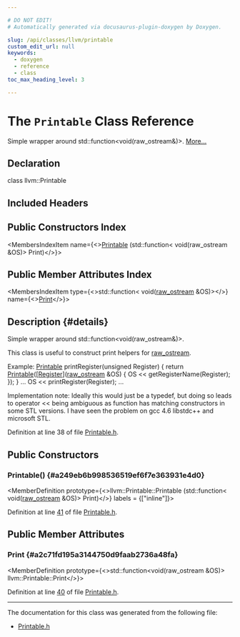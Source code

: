 ```yaml
---

# DO NOT EDIT!
# Automatically generated via docusaurus-plugin-doxygen by Doxygen.

slug: /api/classes/llvm/printable
custom_edit_url: null
keywords:
  - doxygen
  - reference
  - class
toc_max_heading_level: 3

---
```





# The `Printable` Class Reference

<DoxygenPage pluginConfig={pluginConfig}>

Simple wrapper around std::function&lt;void(raw&#95;ostream&amp;)&gt;. <a href="#details">More...</a>

## Declaration

<CodeBlock>class llvm::Printable</CodeBlock>

## Included Headers

<IncludesList>
<IncludesListItem
  filePath="llvm/Support/Printable.h"
  permalink="/docs/api/files/include/include/llvm/include/llvm/support/printable-h"
  isLocal="true" />
</IncludesList>

## Public Constructors Index

<MembersIndex>

<MembersIndexItem
  name={<><a href="#a249eb6b998536519ef6f7e363931e4d0">Printable</a> (std::function&lt; void(raw&#95;ostream &amp;OS)&gt; Print)</>}>
</MembersIndexItem>

</MembersIndex>

## Public Member Attributes Index

<MembersIndex>

<MembersIndexItem
  type={<>std::function&lt; void(<a href="/docs/api/classes/llvm/raw-ostream">raw&#95;ostream</a> &amp;OS)&gt;</>}
  name={<><a href="#a2c71fd195a3144750d9faab2736a48fa">Print</a></>}>
</MembersIndexItem>

</MembersIndex>

## Description {#details}

Simple wrapper around std::function&lt;void(raw&#95;ostream&amp;)&gt;.

This class is useful to construct print helpers for <a href="/docs/api/classes/llvm/raw-ostream">raw&#95;ostream</a>.

Example: <a href="/docs/api/classes/llvm/printable">Printable</a> printRegister(unsigned Register) &#123; return <a href="/docs/api/classes/llvm/printable">Printable</a>(&#91;<a href="/docs/api/classes/llvm/register">Register</a>&#93;(<a href="/docs/api/classes/llvm/raw-ostream">raw&#95;ostream</a> &amp;OS) &#123; OS &lt;&lt; getRegisterName(Register); &#125;); &#125; ... OS &lt;&lt; printRegister(Register); ...

Implementation note: Ideally this would just be a typedef, but doing so leads to operator &lt;&lt; being ambiguous as function has matching constructors in some STL versions. I have seen the problem on gcc 4.6 libstdc++ and microsoft STL.

Definition at line 38 of file <a href="/docs/api/files/include/include/llvm/include/llvm/support/printable-h">Printable.h</a>.

<SectionDefinition>

## Public Constructors

### Printable() {#a249eb6b998536519ef6f7e363931e4d0}

<MemberDefinition
  prototype={<>llvm::Printable::Printable (std::function&lt; void(<a href="/docs/api/classes/llvm/raw-ostream">raw&#95;ostream</a> &amp;OS)&gt; Print)</>}
  labels = {["inline"]}>

Definition at line <a href="/docs/api/files/include/include/llvm/include/llvm/support/printable-h/#l00041">41</a> of file <a href="/docs/api/files/include/include/llvm/include/llvm/support/printable-h">Printable.h</a>.
</MemberDefinition>

</SectionDefinition>

<SectionDefinition>

## Public Member Attributes

### Print {#a2c71fd195a3144750d9faab2736a48fa}

<MemberDefinition
  prototype={<>std::function&lt;void(raw&#95;ostream &amp;OS)&gt; llvm::Printable::Print</>}>

Definition at line <a href="/docs/api/files/include/include/llvm/include/llvm/support/printable-h/#l00040">40</a> of file <a href="/docs/api/files/include/include/llvm/include/llvm/support/printable-h">Printable.h</a>.
</MemberDefinition>

</SectionDefinition>

<hr/>

The documentation for this class was generated from the following file:

<ul>
<li><a href="/docs/api/files/include/include/llvm/include/llvm/support/printable-h">Printable.h</a></li>
</ul>

</DoxygenPage>
